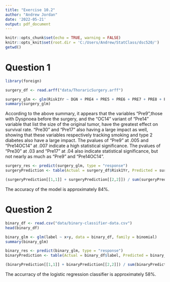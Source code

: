 ---
title: "Exercise 10.2"
author: "Andrew Jordan"
date: '2022-05-21'
output: pdf_document
---

```{r setup, include=FALSE}
knitr::opts_chunk$set(echo = TRUE, warning = FALSE)
knitr::opts_knit$set(root.dir = 'C:/Users/Andrew/StatClass/dsc520/')
getwd()
```
# Question 1

```{r}
library(foreign)

surgery_df <- read.arff("data/ThoraricSurgery.arff")

surgery_glm <- glm(Risk1Yr ~ DGN + PRE4 + PRE5 + PRE6 + PRE7 + PRE8 + PRE9 + PRE10 + PRE11 + PRE14 + PRE17 + PRE19 + PRE25 + PRE30 + PRE32 + AGE, data=surgery_df, family = binomial)
summary(surgery_glm)
```
According to the above summary, it appears that the variables "Pre9",those with Dyspnoea before the surgery, and the "OC14" variant of "Pre14" variable that list the size of the original tumor, have the greatest effect on survival rate. "Pre30" and "Pre17" also having a large impact as well, showing that these variables respectively tracking smoking and type 2 diabetes also have a large impact. The pvalues of "Pre9" at .005 and "Pre14OC14" at .007 indicate a high statistical significance. The pvalues of "Pre30" at .03 and "Pre17" at .04 also indicate statistical significance, but not nearly as much as "Pre9" and "Pre14OC14".

```{r}
surgery_res <- predict(surgery_glm, type = "response")
surgeryPrediction <- table(Actual = surgery_df$Risk1Yr, Predicted = surgery_res > .5)

(surgeryPrediction[[1,1]] + surgeryPrediction[[2,2]]) / sum(surgeryPrediction)
```
The accuracy of the model is approximately 84%.


# Question 2

```{r}
binary_df <- read.csv("data/binary-classifier-data.csv")
head(binary_df)

binary_glm <- glm(label ~ x+y, data = binary_df, family = binomial)
summary(binary_glm)
```
```{r}
binary_res <- predict(binary_glm, type = "response")
binaryPrediction <- table(Actual = binary_df$label, Predicted = binary_res > .5)

(binaryPrediction[[1,1]] + binaryPrediction[[2,2]]) / sum(binaryPrediction) 
```
The accurracy of the logistic regression classifier is approximately 58%. 

